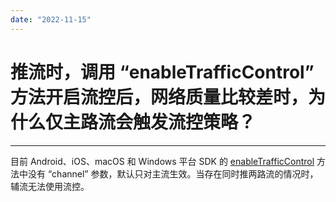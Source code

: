 ```yaml
---
date: "2022-11-15"
---
```

# 推流时，调用 “enableTrafficControl” 方法开启流控后，网络质量比较差时，为什么仅主路流会触发流控策略？

--- 

目前 Android、iOS、macOS 和 Windows 平台 SDK 的 [enableTrafficControl](https://doc-zh.zego.im/zh/api?doc=Express_Video_SDK_API~Java~class~im-zego-zegoexpress-zego-express-engine&jumpType=route#enable-traffic-control) 方法中没有 “channel” 参数，默认只对主流生效。当存在同时推两路流的情况时，辅流无法使用流控。
